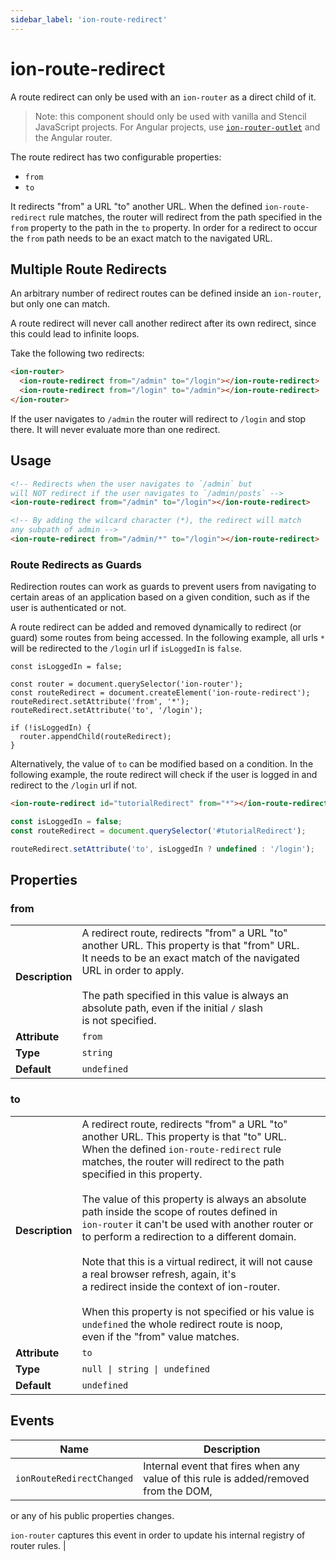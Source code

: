 ```yaml
---
sidebar_label: 'ion-route-redirect'
---
```



# ion-route-redirect

A route redirect can only be used with an `ion-router` as a direct child of it.

> Note: this component should only be used with vanilla and Stencil JavaScript projects. For Angular projects, use [`ion-router-outlet`](router-outlet.mdx) and the Angular router.

The route redirect has two configurable properties:

- `from`
- `to`

It redirects "from" a URL "to" another URL. When the defined `ion-route-redirect` rule matches, the router will redirect from the path specified in the `from` property to the path in the `to` property. In order for a redirect to occur the `from` path needs to be an exact match to the navigated URL.

## Multiple Route Redirects

An arbitrary number of redirect routes can be defined inside an `ion-router`, but only one can match.

A route redirect will never call another redirect after its own redirect, since this could lead to infinite loops.

Take the following two redirects:

```html
<ion-router>
  <ion-route-redirect from="/admin" to="/login"></ion-route-redirect>
  <ion-route-redirect from="/login" to="/admin"></ion-route-redirect>
</ion-router>
```

If the user navigates to `/admin` the router will redirect to `/login` and stop there. It will never evaluate more than one redirect.

## Usage

```html
<!-- Redirects when the user navigates to `/admin` but
will NOT redirect if the user navigates to `/admin/posts` -->
<ion-route-redirect from="/admin" to="/login"></ion-route-redirect>

<!-- By adding the wilcard character (*), the redirect will match
any subpath of admin -->
<ion-route-redirect from="/admin/*" to="/login"></ion-route-redirect>
```

### Route Redirects as Guards

Redirection routes can work as guards to prevent users from navigating to certain areas of an application based on a given condition, such as if the user is authenticated or not.

A route redirect can be added and removed dynamically to redirect (or guard) some routes from being accessed. In the following example, all urls `*` will be redirected to the `/login` url if `isLoggedIn` is `false`.

```tsx
const isLoggedIn = false;

const router = document.querySelector('ion-router');
const routeRedirect = document.createElement('ion-route-redirect');
routeRedirect.setAttribute('from', '*');
routeRedirect.setAttribute('to', '/login');

if (!isLoggedIn) {
  router.appendChild(routeRedirect);
}
```

Alternatively, the value of `to` can be modified based on a condition. In the following example, the route redirect will check if the user is logged in and redirect to the `/login` url if not.

```html
<ion-route-redirect id="tutorialRedirect" from="*"></ion-route-redirect>
```

```javascript
const isLoggedIn = false;
const routeRedirect = document.querySelector('#tutorialRedirect');

routeRedirect.setAttribute('to', isLoggedIn ? undefined : '/login');
```

## Properties

### from

|                 |                                                                                                                                                                                                                                                                                                      |
| --------------- | ---------------------------------------------------------------------------------------------------------------------------------------------------------------------------------------------------------------------------------------------------------------------------------------------------- |
| **Description** | A redirect route, redirects "from" a URL "to" another URL. This property is that "from" URL.<br />It needs to be an exact match of the navigated URL in order to apply.<br /><br />The path specified in this value is always an absolute path, even if the initial `/` slash<br />is not specified. |
| **Attribute**   | `from`                                                                                                                                                                                                                                                                                               |
| **Type**        | `string`                                                                                                                                                                                                                                                                                             |
| **Default**     | `undefined`                                                                                                                                                                                                                                                                                          |

### to

|                 |                                                                                                                                                                                                                                                                                                                                                                                                                                                                                                                                                                                                                                                                                                                                                         |
| --------------- | ------------------------------------------------------------------------------------------------------------------------------------------------------------------------------------------------------------------------------------------------------------------------------------------------------------------------------------------------------------------------------------------------------------------------------------------------------------------------------------------------------------------------------------------------------------------------------------------------------------------------------------------------------------------------------------------------------------------------------------------------------- |
| **Description** | A redirect route, redirects "from" a URL "to" another URL. This property is that "to" URL.<br />When the defined `ion-route-redirect` rule matches, the router will redirect to the path<br />specified in this property.<br /><br />The value of this property is always an absolute path inside the scope of routes defined in<br />`ion-router` it can't be used with another router or to perform a redirection to a different domain.<br /><br />Note that this is a virtual redirect, it will not cause a real browser refresh, again, it's<br />a redirect inside the context of ion-router.<br /><br />When this property is not specified or his value is `undefined` the whole redirect route is noop,<br />even if the "from" value matches. |
| **Attribute**   | `to`                                                                                                                                                                                                                                                                                                                                                                                                                                                                                                                                                                                                                                                                                                                                                    |
| **Type**        | `null \| string \| undefined`                                                                                                                                                                                                                                                                                                                                                                                                                                                                                                                                                                                                                                                                                                                           |
| **Default**     | `undefined`                                                                                                                                                                                                                                                                                                                                                                                                                                                                                                                                                                                                                                                                                                                                             |

## Events

| Name                      | Description                                                                          |
| ------------------------- | ------------------------------------------------------------------------------------ |
| `ionRouteRedirectChanged` | Internal event that fires when any value of this rule is added/removed from the DOM, |

or any of his public properties changes.

`ion-router` captures this event in order to update his internal registry of router rules. |
